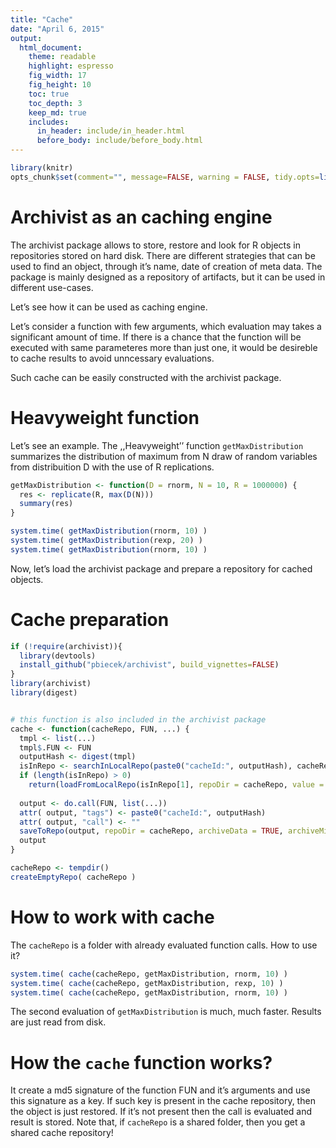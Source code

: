 ```yaml
---
title: "Cache"
date: "April 6, 2015"
output:
  html_document:
    theme: readable
    highlight: espresso
    fig_width: 17
    fig_height: 10
    toc: true
    toc_depth: 3
    keep_md: true
    includes:
      in_header: include/in_header.html
      before_body: include/before_body.html
--- 
```

```r
library(knitr)
opts_chunk$set(comment="", message=FALSE, warning = FALSE, tidy.opts=list(keep.blank.line=TRUE, width.cutoff=150),options(width=150), cache=TRUE)
```
# Archivist as an caching engine

The archivist package allows to store, restore and look for R objects in repositories stored on hard disk. There are different strategies that can be used to find an object, through it's name, date of creation of meta data. The package is mainly designed as a repository of artifacts, but it can be used in different use-cases.

Let's see how it can be used as caching engine.

Let's consider a function with few arguments, which evaluation may takes a significant amount of time. If there is a chance that the function will be executed with same parameteres more than just one, it would be desireble to cache results to avoid unncessary evaluations.

Such cache can be easily constructed with the archivist package.

# Heavyweight function

Let's see an example. The ,,Heavyweight'' function `getMaxDistribution` summarizes the distribution of maximum from N draw of random variables from distribuition D with the use of R replications.

```r

getMaxDistribution <- function(D = rnorm, N = 10, R = 1000000) {
  res <- replicate(R, max(D(N)))
  summary(res)
}

system.time( getMaxDistribution(rnorm, 10) )
system.time( getMaxDistribution(rexp, 20) )
system.time( getMaxDistribution(rnorm, 10) )

```

Now, let's load the archivist package and prepare a repository for cached objects.

# Cache preparation
```r

if (!require(archivist)){
  library(devtools)
  install_github("pbiecek/archivist", build_vignettes=FALSE)
}
library(archivist)
library(digest)


# this function is also included in the archivist package
cache <- function(cacheRepo, FUN, ...) {
  tmpl <- list(...)
  tmpl$.FUN <- FUN
  outputHash <- digest(tmpl)
  isInRepo <- searchInLocalRepo(paste0("cacheId:", outputHash), cacheRepo)
  if (length(isInRepo) > 0)
    return(loadFromLocalRepo(isInRepo[1], repoDir = cacheRepo, value = TRUE))
  
  output <- do.call(FUN, list(...))
  attr( output, "tags") <- paste0("cacheId:", outputHash)
  attr( output, "call") <- ""
  saveToRepo(output, repoDir = cacheRepo, archiveData = TRUE, archiveMiniature = FALSE, rememberName = FALSE)
  output
}

cacheRepo <- tempdir()
createEmptyRepo( cacheRepo )

```

# How to work with cache

The `cacheRepo` is a folder with already evaluated function calls. 
How to use it?

```r
system.time( cache(cacheRepo, getMaxDistribution, rnorm, 10) )
system.time( cache(cacheRepo, getMaxDistribution, rexp, 10) )
system.time( cache(cacheRepo, getMaxDistribution, rnorm, 10) )

```

The second evaluation of `getMaxDistribution` is much, much faster. Results are just read from disk.

# How the `cache` function works?

It create a md5 signature of the function FUN and it's arguments and use this signature as a key.
If such key is present in the cache repository, then the object is just restored.
If it's not present then the call is evaluated and result is stored.
Note that, if `cacheRepo` is a shared folder, then you get a shared cache repository!

